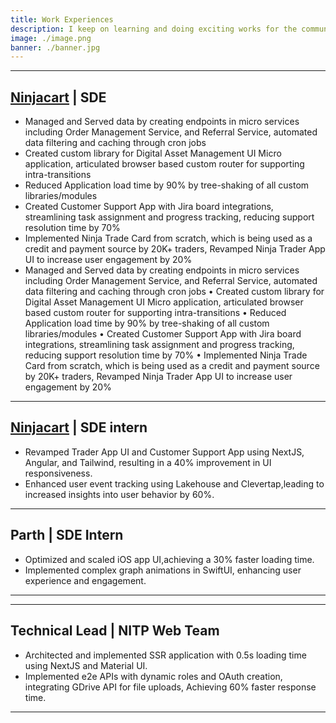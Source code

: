 ```yaml
---
title: Work Experiences
description: I keep on learning and doing exciting works for the communities I belong to. Do check it out 😉!
image: ./image.png
banner: ./banner.jpg
---
```


---

## [Ninjacart](https://ninjacart.in) | SDE

- Managed and Served data by creating endpoints in micro services including Order Management Service, and Referral Service, automated data filtering and caching through cron jobs
- Created custom library for Digital Asset Management UI Micro application, articulated browser based custom router for supporting intra-transitions
- Reduced Application load time by 90% by tree-shaking of all custom libraries/modules
- Created Customer Support App with Jira board integrations, streamlining task assignment and progress tracking, reducing support resolution time by 70%
- Implemented Ninja Trade Card from scratch, which is being used as a credit and payment source by 20K+ traders, Revamped Ninja Trader App UI to increase user engagement by 20%
- Managed and Served data by creating endpoints in micro services including Order Management Service, and Referral Service, automated data filtering and caching through cron jobs • Created custom library for Digital Asset Management UI Micro application, articulated browser based custom router for supporting intra-transitions • Reduced Application load time by 90% by tree-shaking of all custom libraries/modules • Created Customer Support App with Jira board integrations, streamlining task assignment and progress tracking, reducing support resolution time by 70% • Implemented Ninja Trade Card from scratch, which is being used as a credit and payment source by 20K+ traders, Revamped Ninja Trader App UI to increase user engagement by 20%

---

## [Ninjacart](https://ninjacart.in) | SDE intern

- Revamped Trader App UI and Customer Support App using NextJS, Angular, and Tailwind, resulting in a 40% improvement in UI responsiveness.
- Enhanced user event tracking using Lakehouse and Clevertap,leading to increased insights into user behavior by 60%.

---

## Parth | SDE Intern

- Optimized and scaled iOS app UI,achieving a 30% faster loading time.
- Implemented complex graph animations in SwiftUI, enhancing user experience and engagement.

---


---

## Technical Lead | NITP Web Team

- Architected and implemented SSR application with 0.5s loading time using NextJS and Material UI.
- Implemented e2e APIs with dynamic roles and OAuth creation, integrating GDrive API for file uploads, Achieving 60% faster response time.

---
